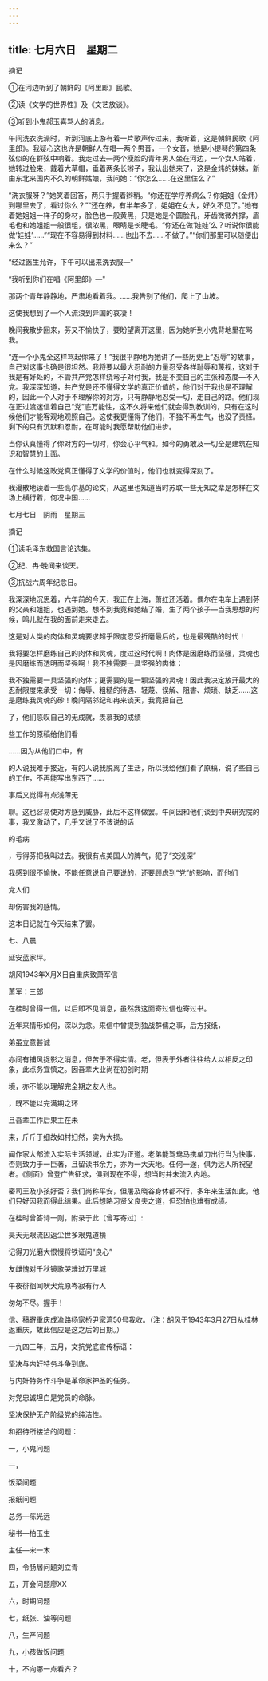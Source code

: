```yaml
---
---
---
```

title: 七月六日　星期二
---




摘记

①在河边听到了朝鲜的《阿里郎》民歌。

②读《文学的世界性》及《文艺放谈》。

③听到小鬼郝玉喜骂人的消息。



午间洗衣洗澡时，听到河底上游有着一片歌声传过来，我听着，这是朝鲜民歌《阿里郎》。我疑心这也许是朝鲜人在唱―两个男音，一个女音，她是小提琴的第四条弦似的在群弦中响着。我走过去―两个瘦脸的青年男人坐在河边，一个女人站着，她转过脸来，戴着大草帽，垂着两条长辫子，我认出她来了，这是金炜的妹妹，新由东北来国内不久的朝鲜姑娘，我问她：“你怎么……在这里住么？”

“洗衣服呀？”她笑着回答，两只手握着辫稍。“你还在学疗养病么？你姐姐（金炜）到哪里去了，看过你么？”“还在养，有半年多了，姐姐在女大，好久不见了。”她有着她姐姐一样子的身材，脸色也一般黄黑，只是她是个圆脸孔，牙齿微微外撑，眉毛也和她姐姐一般很粗，很浓黑，眼睛是长睫毛。“你还在做‘娃娃’么？听说你很能做‘娃娃’……”“现在不容易得到材料……也出不去……不做了。”“你们那里可以随便出来么？”

“经过医生允许，下午可以出来洗衣服―"

“我听到你们在唱《阿里郎》―"

那两个青年静静地，严肃地看着我。……我告别了他们，爬上了山坡。

这使我想到了一个人流浪到异国的哀凄！

晚间我散步回来，芬又不愉快了，要盼望离开这里，因为她听到小鬼背地里在骂我。

“连一个小鬼全这样骂起你来了！”我很平静地为她讲了一些历史上“忍辱”的故事，自己对这事也确是很坦然。我将要以最大忍耐的力量忍受各样耻辱和蔑视，这对于我是有好处的，不管共产党怎样绕弯子对付我，我是不变自己的主张和态度―不入党。我深深知道，共产党是还不懂得文学的真正价值的，他们对于我也是不理解的，因此一个人对于不理解你的对方，只有静静地忍受一切，走自己的路。他们现在正过渡迷信着自己“党”底万能性，这不久将来他们就会得到教训的，只有在这时候他们才能客观地观照自己。这使我更懂得了他们，不独不再生气，也没了责怪。剩下的只有沉默和忍耐，在可能时我愿帮助他们进步。

当你认真懂得了你对方的一切时，你会心平气和。如今的勇敢及一切全是建筑在知识和智慧的上面。

在什么时候这政党真正懂得了文学的价值时，他们也就变得深刻了。

我漫散地读着一些高尔基的论文，从这里也知道当时苏联一些无知之辈是怎样在文场上横行着，何况中国……





七月七日　阴雨　星期三


摘记

①读毛泽东救国言论选集。

②纪、冉·晚间来谈天。

③抗战六周年纪念日。

我深深地沉思着，六年前的今天，我正在上海，萧红还活着。偶尔在电车上遇到芬的父亲和姐姐，也遇到她。想不到我竟和她结了婚，生了两个孩子―当我思想的时候，鸣儿就在我的面前走来走去。

这是对人类的肉体和灵魂要求超乎限度忍受折磨最后的，也是最残酷的时代！

我将要怎样磨练自己的肉体和灵魂，度过这时代啊！肉体是因磨练而坚强，灵魂也是因磨练而透明而坚强啊！我不独需要一具坚强的肉体；

我不独需要一具坚强的肉体；更需要的是一颗坚强的灵魂！因此我决定放开最大的忍耐限度来承受一切：侮辱、粗糙的待遇、轻蔑、误解、阻害、烦琐、缺乏……这是磨练我灵魂的砂！晚间隔邻纪和冉来谈天，我竟把自己

了，他们感叹自己的无成就，羡慕我的成绩

些工作的原稿给他们看

……因为从他们口中，有

的人说我难于接近，有的人说我脱离了生活，所以我给他们看了原稿，说了些自己的工作，不再能写出东西了……

事后又觉得有点浅薄无

聊。这也容易使对方感到威胁，此后不这样做罢。午间因和他们谈到中央研究院的事，我又激动了，几乎又说了不该说的话

的毛病

，亏得芬把我叫过去。我很有点美国人的脾气，犯了“交浅深”

我感到很不愉快，不能任意说自己要说的，还要顾虑到“党”的影响，而他们

党人们

却伤害我的感情。

这本日记就在今天结束了罢。

七、八晨

延安蓝家坪。

胡风1943年X月X日自重庆致萧军信

萧军：三郎

在桂时曾得一信，以后即不见消息，虽然我这面寄过信也寄过书。

近年来情形如何，深以为念。来信中曾提到独战群儒之事，后方报纸，

弟虽立意甚诚

亦间有捕风捉影之消息，但苦于不得实情。老，但表于外者往往给人以相反之印象，此点务宜慎之。因吾辈大业尚在初创时期

境，亦不能以理解完全期之友人也。

，既不能以完满期之环

且吾辈工作后果主在未

来，斤斤于细故如村妇然，实为大损。

闻作家大部流入实际生活领域，此实为正道。老弟能驾鸯马携单刀出行当为快事，否则致力于一巨著，且留读书余力，亦为一大天地。任何一途，俱为远人所祝望者。《侧面》曾登广告征求，俱到现在不得，想当时并未流入内地。

密司王及小孩好否？我们尚称平安，但屠及晓谷身体都不行，多年来生活如此，他们只好因我而得此结果。此后想略习贤父良夫之道，但恐怕也难有成绩。

在桂时曾答诗一则，附录于此（曾写寄过）:

昊天无眼流囚返尘世多艰鬼道横

记得刀光磨大恨慢将铁证问“良心”

友雌愧对千秋镜歌哭难过万里城

午夜徘徊闻吠犬荒原岑寂有行人

匆匆不尽。握手！

信、稿寄重庆成渝路杨家桥尹家湾50号我收。（注：胡风于1943年3月27日从桂林返重庆，故此信应是这之后的日期。）

一九四三年，五月，文抗党底宣传标语：

坚决与内奸特务斗争到底。

与内奸特务作斗争是革命家神圣的任务。

对党忠诚坦白是党员的命脉。

坚决保护无产阶级党的纯洁性。

和招待所接洽的问题：

一，小鬼问题

一，

饭菜间题

报纸问题

总务―陈光远

秘书―柏玉生

主任―宋一木

四，令肠居问题刘立青

五，开会问题廖XX

六，时期问题

七，纸张、油等问题

八，生产问题

九，小孩做饭问题

十，不向哪一点看齐？